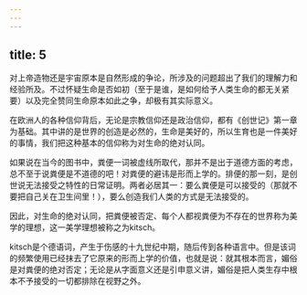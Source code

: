 ```yaml
---
---
---
```

title: 5
---




对上帝造物还是宇宙原本是自然形成的争论，所涉及的问题超出了我们的理解力和经验所及。不过怀疑生命是否如初（至于是谁，是如何给予人类生命的都无关紧要）以及完全赞同生命原本如此之争，却极有其实际意义。

在欧洲人的各种信仰背后，无论是宗教信仰还是政治信仰，都有《创世记》第一章为基础。其中讲的是世界的创造是必然的，生命是美好的，所以生育也是一件美好的事情，我们把这种基本的信仰称为对生命的绝对认同。

如果说在当今的图书中，粪便一词被虚线所取代，那并不是出于道德方面的考虑，总不至于说粪便是不道德的吧！对粪便的避讳是形而上学的。排便的那一刻，是创世说无法接受之特性的日常证明。两者必居其一：要么粪便是可以接受的（那就不要把自己关在卫生间里！），要么创造我们人类的方式是无法接受的。

因此，对生命的绝对认同，把粪便被否定、每个人都视粪便为不存在的世界称为美学的理想，这一美学理想被称之为kitsch。

kitsch是个德语词，产生于伤感的十九世纪中期，随后传到各种语言中。但是该词的频繁使用已经抹去了它原来的形而上学的价值，也就是说：就其根本而言，媚俗是对粪便的绝对否定；无论是从字面意义还是引申意义讲，媚俗是把人类生存中根本不予接受的一切都排除在视野之外。